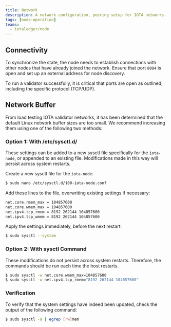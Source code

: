 ```yaml
---
title: Network
description: A network configuration, peering setup for IOTA networks.
tags: [node-operation]
teams:
  - iotaledger/node
---
```



## Connectivity

To synchronize the state, the node needs to establish connections with other nodes that have already joined the network. Ensure that port `8084` is open and set up an external address for node discovery.

<ValidatorPorts />

To run a validator successfully, it is critical that ports are open as outlined, including the specific protocol (TCP/UDP).

## Network Buffer

From load testing IOTA validator networks, it has been determined that the default Linux network buffer sizes are too small. We recommend increasing them using one of the following two methods:

### Option 1: With /etc/sysctl.d/

These settings can be added to a new sysctl file specifically for the `iota-node`, or appended to an existing file.
Modifications made in this way will persist across system restarts.

Create a new sysctl file for the `iota-node`:

```sh
$ sudo nano /etc/sysctl.d/100-iota-node.conf
```

Add these lines to the file, overwriting existing settings if necessary:

```sh
net.core.rmem_max = 104857600
net.core.wmem_max = 104857600
net.ipv4.tcp_rmem = 8192 262144 104857600
net.ipv4.tcp_wmem = 8192 262144 104857600
```

Apply the settings immediately, before the next restart:

```sh
$ sudo sysctl --system
```

### Option 2: With sysctl Command

These modifications do not persist across system restarts. Therefore, the commands should be run each time the host restarts.

```sh
$ sudo sysctl -w net.core.wmem_max=104857600
$ sudo sysctl -w net.ipv4.tcp_rmem="8192 262144 104857600"
```

### Verification

To verify that the system settings have indeed been updated, check the output of the following command:

```sh
$ sudo sysctl -a | egrep [rw]mem
```